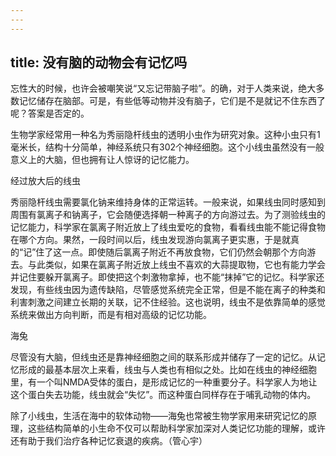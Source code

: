 ```yaml
---
---
---
```

title: 没有脑的动物会有记忆吗
---




忘性大的时候，也许会被嘲笑说“又忘记带脑子啦”。的确，对于人类来说，绝大多数记忆储存在脑部。可是，有些低等动物并没有脑子，它们是不是就记不住东西了呢？答案是否定的。

生物学家经常用一种名为秀丽隐杆线虫的透明小虫作为研究对象。这种小虫只有1毫米长，结构十分简单，神经系统只有302个神经细胞。这个小线虫虽然没有一般意义上的大脑，但也拥有让人惊讶的记忆能力。

经过放大后的线虫



秀丽隐杆线虫需要氯化钠来维持身体的正常运转。一般来说，如果线虫同时感知到周围有氯离子和钠离子，它会随便选择朝一种离子的方向游过去。为了测验线虫的记忆能力，科学家在氯离子附近放上了线虫爱吃的食物，看看线虫能不能记得食物在哪个方向。果然，一段时间以后，线虫发现游向氯离子更实惠，于是就真的“记”住了这一点。即使随后氯离子附近不再放食物，它们仍然会朝那个方向游去。与此类似，如果在氯离子附近放上线虫不喜欢的大蒜提取物，它也有能力学会并记住要躲开氯离子。即使把这个刺激物拿掉，也不能“抹掉”它的记忆。科学家还发现，有些线虫因为遗传缺陷，尽管感觉系统完全正常，但是不能在离子的种类和利害刺激之间建立长期的关联，记不住经验。这也说明，线虫不是依靠简单的感觉系统来做出方向判断，而是有相对高级的记忆功能。

海兔



尽管没有大脑，但线虫还是靠神经细胞之间的联系形成并储存了一定的记忆。从记忆形成的最基本层次上来看，线虫与人类也有相似之处。比如在线虫的神经细胞里，有一个叫NMDA受体的蛋白，是形成记忆的一种重要分子。科学家人为地让这个蛋白失去功能，线虫就会“失忆”。而这种蛋白同样存在于哺乳动物的体内。

除了小线虫，生活在海中的软体动物——海兔也常被生物学家用来研究记忆的原理，这些结构简单的小生命不仅可以帮助科学家加深对人类记忆功能的理解，或许还有助于我们治疗各种记忆衰退的疾病。（管心宇）